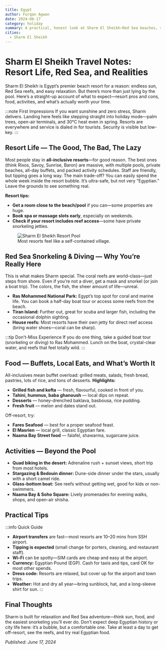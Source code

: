```yaml
---
title: Egypt
author: Furqan Agwan
date: 2024-06-17
category: holiday
summary: A practical, honest look at Sharm El Sheikh—Red Sea beaches, resort life, snorkeling, Egyptian eats, and how to get the most from your stay.
cities:
  - Sharm El Sheikh
---
```


# Sharm El Sheikh Travel Notes: Resort Life, Red Sea, and Realities

Sharm El Sheikh is Egypt’s premier beach resort for a reason: endless sun, Red Sea reefs, and easy relaxation. But there’s more than just lying by the pool. Here’s a straight-up account of what to expect—resort pros and cons, food, activities, and what’s actually worth your time.

:::note First Impressions
If you want sunshine and zero stress, Sharm delivers. Landing here feels like stepping straight into holiday mode—palm trees, open-air terminals, and 30°C heat even in spring. Resorts are everywhere and service is dialed in for tourists. Security is visible but low-key.
:::

## Resort Life — The Good, The Bad, The Lazy

Most people stay in **all-inclusive resorts**—for good reason. The best ones (think Rixos, Savoy, Sunrise, Baron) are massive, with multiple pools, private beaches, all-day buffets, and packed activity schedules. Staff are friendly, but tipping goes a long way.
The main trade-off? You can easily spend the whole week inside the resort bubble. It’s ultra-safe, but not very “Egyptian.” Leave the grounds to see something real.

**Resort tips:**
- **Get a room close to the beach/pool** if you can—some properties are huge.
- **Book spa or massage slots early**, especially on weekends.
- **Check if your resort includes reef access**—some have private snorkeling jetties.

<figure>
  <img
    src="https://images.unsplash.com/photo-1464983953574-0892a716854b?auto=format&fit=crop&w=800&q=80"
    alt="Sharm El Sheikh Resort Pool"
  />
  <figcaption>Most resorts feel like a self-contained village.</figcaption>
</figure>

## Red Sea Snorkeling & Diving — Why You’re Really Here

This is what makes Sharm special. The coral reefs are world-class—just steps from shore.
Even if you’re not a diver, get a mask and snorkel (or join a boat trip). The colors, the fish, the sheer amount of life—unreal.

- **Ras Mohammed National Park:** Egypt’s top spot for coral and marine life. You can book a half-day boat tour or access some reefs from the beach.
- **Tiran Island:** Further out, great for scuba and larger fish, including the occasional dolphin sighting.
- **House reefs:** Most resorts have their own jetty for direct reef access (bring water shoes—coral can be sharp).

:::tip Don’t-Miss Experience
If you do one thing, take a guided boat tour (snorkeling or diving) to Ras Mohammed. Lunch on the boat, crystal-clear water, and reefs that feel totally wild.
:::

## Food — Buffets, Local Eats, and What’s Worth It

All-inclusives mean buffet overload: grilled meats, salads, fresh bread, pastries, lots of rice, and tons of desserts.
**Highlights:**
- **Grilled fish and kofta** — fresh, flavourful, cooked in front of you.
- **Tahini, hummus, baba ghanoush** — local dips on repeat.
- **Desserts** — honey-drenched baklava, basbousa, rice pudding.
- **Fresh fruit** — melon and dates stand out.

Off-resort, try:
- **Fares Seafood** — best for a proper seafood feast.
- **El Masrien** — local grill, classic Egyptian fare.
- **Naama Bay Street food** — falafel, shawarma, sugarcane juice.

## Activities — Beyond the Pool

- **Quad biking in the desert:** Adrenaline rush + sunset views, short trip from most hotels.
- **Stargazing & Bedouin dinner:** Dune-side dinner under the stars, usually with a short camel ride.
- **Glass-bottom boat:** See reefs without getting wet, good for kids or non-swimmers.
- **Naama Bay & Soho Square:** Lively promenades for evening walks, shops, and open-air shisha.

## Practical Tips

:::info Quick Guide
- **Airport transfers** are fast—most resorts are 10–20 mins from SSH airport.
- **Tipping is expected** (small change for porters, cleaning, and restaurant staff).
- **Wi-Fi** can be spotty—SIM cards are cheap and easy at the airport.
- **Currency:** Egyptian Pound (EGP). Cash for taxis and tips, card OK for most other spends.
- **Dress code:** Resorts are relaxed, but cover up for the airport and town trips.
- **Weather:** Hot and dry all year—bring sunblock, hat, and a long-sleeve shirt for sun.
:::

## Final Thoughts

Sharm is built for relaxation and Red Sea adventure—think sun, food, and the easiest snorkeling you’ll ever do. Don’t expect deep Egyptian history or city life here: it’s a bubble, but a comfortable one. Take at least a day to get off-resort, see the reefs, and try real Egyptian food.

_Published: June 17, 2024_

